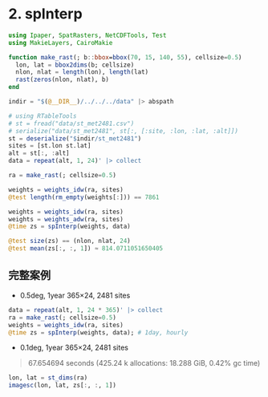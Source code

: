 # 2. spInterp

```julia
using Ipaper, SpatRasters, NetCDFTools, Test
using MakieLayers, CairoMakie

function make_rast(; b::bbox=bbox(70, 15, 140, 55), cellsize=0.5)
  lon, lat = bbox2dims(b; cellsize)
  nlon, nlat = length(lon), length(lat)
  rast(zeros(nlon, nlat), b)
end

indir = "$(@__DIR__)/../../../data" |> abspath
```

```julia
# using RTableTools
# st = fread("data/st_met2481.csv")
# serialize("data/st_met2481", st[:, [:site, :lon, :lat, :alt]])
st = deserialize("$indir/st_met2481")
sites = [st.lon st.lat]
alt = st[:, :alt]
data = repeat(alt, 1, 24)' |> collect
```

```julia
ra = make_rast(; cellsize=0.5)

weights = weights_idw(ra, sites)
@test length(rm_empty(weights[:])) == 7861

weights = weights_idw(ra, sites)
weights = weights_adw(ra, sites)
@time zs = spInterp(weights, data)

@test size(zs) == (nlon, nlat, 24)
@test mean(zs[:, :, 1]) ≈ 814.0711051650405
```

## 完整案例

- 0.5deg, 1year 365×24, 2481 sites
```julia
data = repeat(alt, 1, 24 * 365)' |> collect
ra = make_rast(; cellsize=0.5)
weights = weights_idw(ra, sites)
@time zs = spInterp(weights, data); # 1day, hourly
```

- 0.1deg, 1year 365×24, 2481 sites

> 67.654694 seconds (425.24 k allocations: 18.288 GiB, 0.42% gc time)

```julia
lon, lat = st_dims(ra)
imagesc(lon, lat, zs[:, :, 1])
```
